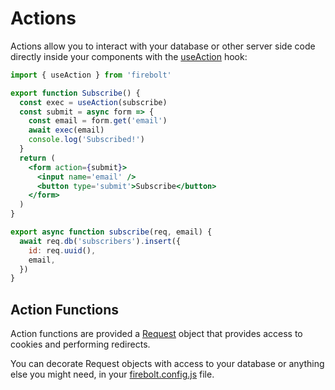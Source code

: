 # Actions

Actions allow you to interact with your database or other server side code directly inside your components with the [useAction](/docs/ref/useAction) hook:

```jsx title='components/Subscribe.js' lineNumbers
import { useAction } from 'firebolt'

export function Subscribe() {
  const exec = useAction(subscribe)
  const submit = async form => {
    const email = form.get('email')
    await exec(email)
    console.log('Subscribed!')
  }
  return (
    <form action={submit}>
      <input name='email' />
      <button type='submit'>Subscribe</button>
    </form>
  )
}

export async function subscribe(req, email) {
  await req.db('subscribers').insert({
    id: req.uuid(),
    email,
  })
}
```

## Action Functions

Action functions are provided a [Request](/docs/ref/request) object that provides access to cookies and performing redirects.

You can decorate Request objects with access to your database or anything else you might need, in your [firebolt.config.js](/docs/ref/config) file.
